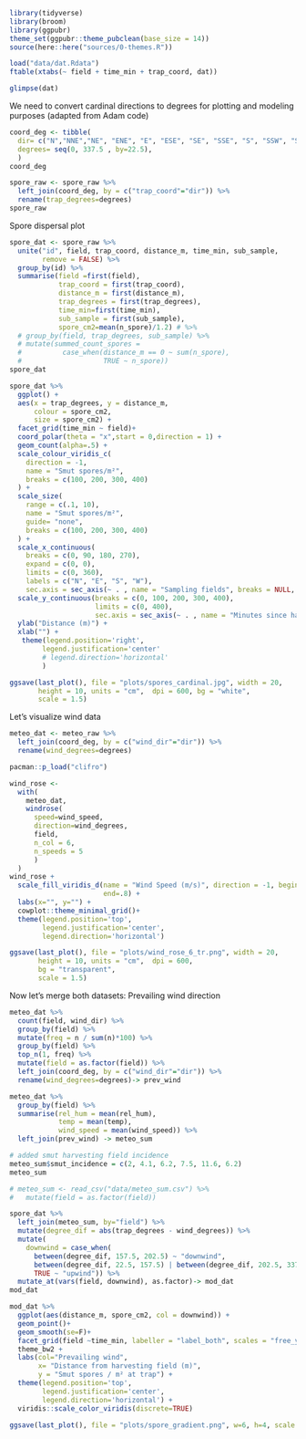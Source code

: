 
```r
library(tidyverse)
library(broom)
library(ggpubr)
theme_set(ggpubr::theme_pubclean(base_size = 14))
source(here::here("sources/0-themes.R"))
```

```r
load("data/dat.Rdata")
ftable(xtabs(~ field + time_min + trap_coord, dat))
```

```r
glimpse(dat)
```

We need to convert cardinal directions to degrees for plotting and modeling purposes (adapted from Adam code)

```r
coord_deg <- tibble(
  dir= c("N","NNE","NE", "ENE", "E", "ESE", "SE", "SSE", "S", "SSW", "SW", "WSW", "W", "WNW", "NW", "NNW"), 
  degrees= seq(0, 337.5 , by=22.5), 
  )
coord_deg
```

```r
spore_raw <- spore_raw %>% 
  left_join(coord_deg, by = c("trap_coord"="dir")) %>% 
  rename(trap_degrees=degrees)
spore_raw
```

Spore dispersal plot 

```r
spore_dat <- spore_raw %>%
  unite("id", field, trap_coord, distance_m, time_min, sub_sample, 
        remove = FALSE) %>% 
  group_by(id) %>% 
  summarise(field =first(field), 
            trap_coord = first(trap_coord), 
            distance_m = first(distance_m),
            trap_degrees = first(trap_degrees),
            time_min=first(time_min),
            sub_sample = first(sub_sample), 
            spore_cm2=mean(n_spore)/1.2) # %>% 
  # group_by(field, trap_degrees, sub_sample) %>%
  # mutate(summed_count_spores =
  #          case_when(distance_m == 0 ~ sum(n_spore),
  #                    TRUE ~ n_spore))
spore_dat
```

```r
spore_dat %>%   
  ggplot() +
  aes(x = trap_degrees, y = distance_m,
      colour = spore_cm2,
      size = spore_cm2) +
  facet_grid(time_min ~ field)+ 
  coord_polar(theta = "x",start = 0,direction = 1) + 
  geom_count(alpha=.5) +
  scale_colour_viridis_c(
    direction = -1,
    name = "Smut spores/m²",
    breaks = c(100, 200, 300, 400)
  ) +
  scale_size(
    range = c(.1, 10),
    name = "Smut spores/m²",
    guide= "none", 
    breaks = c(100, 200, 300, 400)
  ) +
  scale_x_continuous(
    breaks = c(0, 90, 180, 270),
    expand = c(0, 0),
    limits = c(0, 360),
    labels = c("N", "E", "S", "W"),
    sec.axis = sec_axis(~ . , name = "Sampling fields", breaks = NULL, labels = NULL))+ 
  scale_y_continuous(breaks = c(0, 100, 200, 300, 400),
                     limits = c(0, 400), 
                     sec.axis = sec_axis(~ . , name = "Minutes since harvest beginning", breaks = NULL, labels = NULL)) +
  ylab("Distance (m)") +
  xlab("") +
   theme(legend.position='right', 
        legend.justification='center'
        # legend.direction='horizontal'
        )
```

```r
ggsave(last_plot(), file = "plots/spores_cardinal.jpg", width = 20, 
       height = 10, units = "cm",  dpi = 600, bg = "white", 
       scale = 1.5)
```

Let's visualize wind data

```r
meteo_dat <- meteo_raw %>% 
  left_join(coord_deg, by = c("wind_dir"="dir")) %>% 
  rename(wind_degrees=degrees)
```

```r
pacman::p_load("clifro")
```


```r
wind_rose <-
  with(
    meteo_dat,
    windrose(
      speed=wind_speed,
      direction=wind_degrees,
      field, 
      n_col = 6, 
      n_speeds = 5
      )
  )
wind_rose +
  scale_fill_viridis_d(name = "Wind Speed (m/s)", direction = -1, begin=0,
                       end=.8) +
  labs(x="", y="") +
  cowplot::theme_minimal_grid()+
  theme(legend.position='top', 
        legend.justification='center',
        legend.direction='horizontal')
```

```r
ggsave(last_plot(), file = "plots/wind_rose_6_tr.png", width = 20, 
       height = 10, units = "cm",  dpi = 600, 
       bg = "transparent",
       scale = 1.5)
```

Now let's merge both datasets: Prevailing wind direction

```r
meteo_dat %>% 
  count(field, wind_dir) %>% 
  group_by(field) %>%
  mutate(freq = n / sum(n)*100) %>%
  group_by(field) %>%
  top_n(1, freq) %>% 
  mutate(field = as.factor(field)) %>% 
  left_join(coord_deg, by = c("wind_dir"="dir")) %>% 
  rename(wind_degrees=degrees)-> prev_wind
```

```r
meteo_dat %>% 
  group_by(field) %>% 
  summarise(rel_hum = mean(rel_hum),
            temp = mean(temp), 
            wind_speed = mean(wind_speed)) %>% 
  left_join(prev_wind) -> meteo_sum

# added smut harvesting field incidence 
meteo_sum$smut_incidence = c(2, 4.1, 6.2, 7.5, 11.6, 6.2)
meteo_sum
```

```r
# meteo_sum <- read_csv("data/meteo_sum.csv") %>% 
#   mutate(field = as.factor(field))
```


```r
spore_dat %>% 
  left_join(meteo_sum, by="field") %>% 
  mutate(degree_dif = abs(trap_degrees - wind_degrees)) %>% 
  mutate(
    downwind = case_when(
      between(degree_dif, 157.5, 202.5) ~ "downwind",
      between(degree_dif, 22.5, 157.5) | between(degree_dif, 202.5, 337.5)  ~ "lateral",
      TRUE ~ "upwind")) %>% 
  mutate_at(vars(field, downwind), as.factor)-> mod_dat
mod_dat
```

```r
mod_dat %>% 
  ggplot(aes(distance_m, spore_cm2, col = downwind)) +
  geom_point()+
  geom_smooth(se=F)+
  facet_grid(field ~time_min, labeller = "label_both", scales = "free_y")+
  theme_bw2 +
  labs(col="Prevailing wind", 
       x= "Distance from harvesting field (m)", 
       y = "Smut spores / m² at trap") +
  theme(legend.position='top', 
        legend.justification='center',
        legend.direction='horizontal') + 
  viridis::scale_color_viridis(discrete=TRUE) 
```

```r
ggsave(last_plot(), file = "plots/spore_gradient.png", w=6, h=4, scale = 1.2)
```